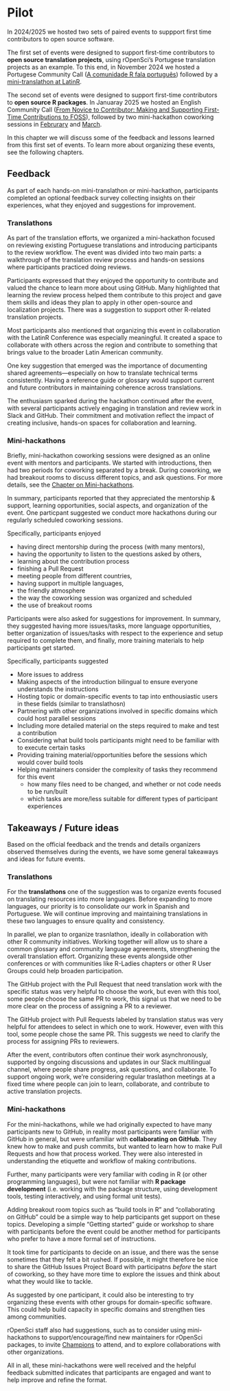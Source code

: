 # Pilot

In 2024/2025 we hosted two sets of paired events to suppport first time contributors to open source software.

The first set of events were designed to support first-time contributors to **open source translation projects**, using rOpenSci's Portugese translation projects as an example.
To this end, in November 2024 we hosted a Portugese Community Call ([A comunidade R fala português](https://ropensci.org/commcalls/translation-portuguese/)) followed by a [mini-translathon at LatinR](https://latinr.org/en/cronograma/translaton/translaton-en.html).

The second set of events were designed to support first-time contributors to **open source R packages**. 
In Januaray 2025 we hosted an English Community Call ([From Novice to Contributor: Making and Supporting First-Time Contributions to FOSS](https://ropensci.org/commcalls/first-time-contributor/)), 
followed by two mini-hackathon coworking sessions in [Februrary](https://ropensci.org/events/coworking-2025-02/) and [March](https://ropensci.org/events/coworking-2025-03/). 

In this chapter we will discuss some of the feedback and lessons learned from this first set of events.
To learn more about organizing these events, see the following chapters.

## Feedback

As part of each hands-on mini-translathon or mini-hackathon, 
participants completed an optional feedback survey collecting insights on their experiences, 
what they enjoyed and suggestions for improvement.

### Translathons
As part of the translation efforts, we organized a mini-hackathon focused on reviewing existing Portuguese translations and introducing participants to the review workflow. The event was divided into two main parts: a walkthrough of the translation review process and hands-on sessions where participants practiced doing reviews.

Participants expressed that they enjoyed the opportunity to contribute and valued the chance to learn more about using GitHub. Many highlighted that learning the review process helped them contribute to this project and gave them skills and ideas they plan to apply in other open-source and localization projects. There was a suggestion to support other R-related translation projects. 

 Most participants also mentioned that organizing this event in collaboration with the LatinR Conference was especially meaningful. It created a space to collaborate with others across the region and contribute to something that brings value to the broader Latin American community. 

One key suggestion that emerged was the importance of documenting shared agreements—especially on how to translate technical terms consistently. Having a reference guide or glossary would support current and future contributors in maintaining coherence across translations.

The enthusiasm sparked during the hackathon continued after the event, with several participants actively engaging in translation and review work in Slack and GitHub. Their commitment and motivation reflect the impact of creating inclusive, hands-on spaces for collaboration and learning.


### Mini-hackathons
Briefly, mini-hackathon coworking sessions were designed as an online event with mentors and participants. 
We started with introductions, then had two periods for coworking separated by a break. 
During coworking, we had breakout rooms to discuss different topics, and ask questions. For more details, see the [Chapter on Mini-hackathons](hackathon.html).

In summary, participants reported that they appreciated the mentorship & support, 
learning opportunities, social aspects, and organization of the event. 
One particpant suggested we conduct more hackathons during our regularly scheduled coworking sessions.

Specifically, participants enjoyed

- having direct mentorship during the process (with many mentors), 
- having the opportunity to listen to the questions asked by others,
- learning about the contribution process
- finishing a Pull Request
- meeting people from different countries, 
- having support in multiple languages,
- the friendly atmosphere
- the way the coworking session was organized and scheduled
- the use of breakout rooms 

Participants were also asked for suggestions for improvement. 
In summary, they suggested having more issues/tasks, more language opportunities, 
better organization of issues/tasks with respect to the experience and setup required to complete them,
and finally, more training materials to help participants get started. 

Specifically, participants suggested

- More issues to address
- Making aspects of the introduction bilingual to ensure everyone understands the instructions
- Hosting topic or domain-specific events to tap into enthousiastic users in these fields (similar to translathosn)
- Partnering with other organizations involved in specific domains which could host parallel sessions
- Including more detailed material on the steps required to make and test a contribution
- Considering what build tools participants might need to be familiar with to execute certain tasks
- Providing training material/opportunities before the sessions which would cover build tools
- Helping maintainers consider the complexity of tasks they recommend for this event 
    - how many files need to be changed, and whether or not code needs to be run/built
    - which tasks are more/less suitable for different types of participant experiences

## Takeaways / Future ideas

Based on the official feedback and the trends and details organizers observed themselves during the events,
we have some general takeaways and ideas for future events.

### Translathons
For the **translathons** one of the suggestion was to organize events focused on translating resources into more languages. Before expanding to more languages, our priority is to consolidate our work in Spanish and Portuguese. We will continue improving and maintaining translations in these two languages to ensure quality and consistency.
  
In parallel, we plan to organize trasnlathon, ideally in collaboration with other R community initiatives. Working together will allow us to share a common glossary and community language agreements, strengthening the overall translation effort. Organizing these events alongside other conferences or with communities like R-Ladies chapters or other R User Groups could help broaden participation. 

The GitHub project with the Pull Request that need translation work with the specific status was very helpful to choose the work, but even with this tool, some people choose the same PR to work, this signal us that we need to be more clear on the process of assigning a PR to a reviewer. 

The GitHub project with Pull Requests labeled by translation status was very helpful for attendees to select in which one to work. However, even with this tool, some people chose the same PR. This suggests we need to clarify the process for assigning PRs to reviewers.

After the event, contributors often continue their work asynchronously, supported by ongoing discussions and updates in our Slack multilingual channel, where people share progress, ask questions, and collaborate.  To support ongoing work, we’re considering regular traslathon meetings at a fixed time where people can join to learn, collaborate, and contribute to active translation projects.

### Mini-hackathons

For the mini-hackathons, while we had originally expected to have many participants new to GitHub, 
in reality most participants were familiar with GitHub in general, but were unfamiliar with **collaborating on GitHub**. 
They knew how to make and push commits, but wanted to learn how to make Pull Requests and how that process worked. 
They were also interested in understanding the etiquette and workflow of making contributions.

Further, many participants were very familiar with coding in R (or other programming languages), 
but were not familiar with **R package development** (i.e. working with the package structure, using development tools, testing interactively, and using formal unit tests). 

Adding breakout room topics such as "build tools in R" and "collaborating on GitHub" could be a simple way to help participants get support on these topics. 
Developing a simple "Getting started" guide or workshop to share with participants before the event could be another method for participants who prefer to have a more formal set of instructions.

It took time for participants to decide on an issue,
and there was the sense sometimes that they felt a bit rushed. 
If possible, it might therefore be nice to share the GitHub Issues Project Board with participatns *before* the start of coworking, so they have more time to explore the issues and think about what they would like to tackle.

As suggested by one participant, it could also be interesting to try organizing these events with other groups for domain-specific software. 
This could help build capacity in specific domains and strengthen ties among communities.

rOpenSci staff also had suggestions, such as to consider using mini-hackathons to support/encourage/find new maintainers for rOpenSci packages, to invite [Champions](https://ropensci.org/champions) to attend, and to explore collaborations with other organizations. 

All in all, these mini-hackathons were well received and the helpful feedback submitted indicates that participants are engaged and want to help improve and refine the format. 
